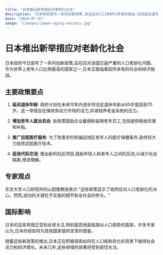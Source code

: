 ```yaml
---
title: "日本推出新举措应对老龄化社会"
description: "日本政府宣布一系列创新政策,旨在应对人口老龄化带来的挑战,包括延迟退休年龄和增加老年人就业机会。"
date: "2024-07-01"
image: "/images/japan-aging-society.jpg"
---
```


# 日本推出新举措应对老龄化社会



日本政府今日宣布了一系列创新政策,旨在应对该国日益严重的人口老龄化问题。作为世界上老年人口比例最高的国家之一,日本正面临着前所未有的社会和经济挑战。

## 主要政策要点

1. **延迟退休年龄**: 政府计划在未来10年内逐步将法定退休年龄从65岁提高到70岁。这一举措旨在保持劳动力市场的活力,并减轻养老金系统的压力。

2. **增加老年人就业机会**: 新政策鼓励企业雇佣和留用老年员工,包括提供税收优惠和补贴。

3. **推广远程医疗服务**: 为了改善农村和偏远地区老年人的医疗保健条件,政府将大力投资远程医疗技术。

4. **促进代际交流**: 推出新的社区项目,鼓励年轻人和老年人之间的互动,以减少社会隔离,增进理解。

## 专家观点

东京大学人口研究所的山田隆教授表示:"这些政策显示了政府应对人口老龄化的决心。然而,成功的关键在于实施的细节和全社会的参与。"

## 国际影响

日本的这些举措正受到全球关注,特别是其他面临类似人口趋势的国家。许多专家认为,日本的经验将为其他国家提供宝贵的借鉴。

随着这些新政策的推出,日本正在积极探索如何在人口结构变化的背景下维持社会活力和经济增长。未来几年,这些举措的效果将受到密切关注。
